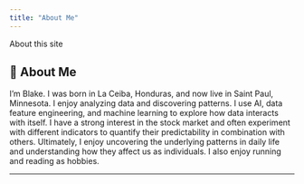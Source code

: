 ```yaml
---
title: "About Me"
---
```


About this site

## 📜 About Me
I'm Blake. I was born in La Ceiba, Honduras, and now live in Saint Paul, Minnesota. I enjoy analyzing data and discovering patterns. I use AI, data feature engineering, and machine learning to explore how data interacts with itself. I have a strong interest in the stock market and often experiment with different indicators to quantify their predictability in combination with others. Ultimately, I enjoy uncovering the underlying patterns in daily life and understanding how they affect us as individuals. I also enjoy running and reading as hobbies. 

---


